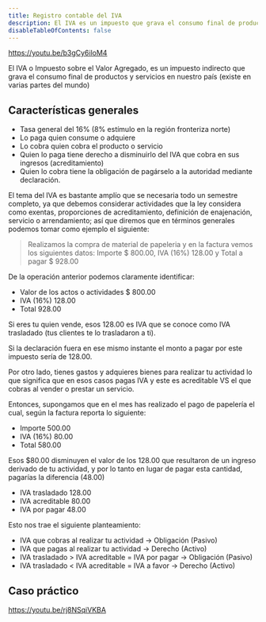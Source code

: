 ```yaml
---
title: Registro contable del IVA
description: El IVA es un impuesto que grava el consumo final de productos y servicios en nuestro país (existe en varias partes del mundo).
disableTableOfContents: false
---
```

https://youtu.be/b3gCy6iloM4

El IVA o Impuesto sobre el Valor Agregado, es un impuesto indirecto que grava el consumo final de productos y servicios en nuestro país (existe en varias partes del mundo)

## Características generales

- Tasa general del 16% (8% estímulo en la región fronteriza norte)
- Lo paga quien consume o adquiere
- Lo cobra quien cobra el producto o servicio
- Quien lo paga tiene derecho a disminuirlo del IVA que cobra en sus ingresos (acreditamiento)
- Quien lo cobra tiene la obligación de pagárselo a la autoridad mediante declaración.

El tema del IVA es bastante amplío que se necesaria todo un semestre completo, ya que debemos considerar actividades que la ley considera como exentas, proporciones de acreditamiento, definición de enajenación, servicio o arrendamiento; así que diremos que en términos generales podemos tomar como ejemplo el siguiente:

> Realizamos la compra de material de papeleria y en la factura vemos los siguientes datos: Importe $ 800.00, IVA (16%) 128.00 y Total a pagar $ 928.00

De la operación anterior podemos claramente identificar:

- Valor de los actos o actividades $ 800.00
- IVA (16%) 128.00
- Total 928.00

Si eres tu quien vende, esos 128.00 es IVA que se conoce como IVA trasladado (tus clientes te lo trasladaron a ti).

Si la declaración fuera en ese mismo instante el monto a pagar por este impuesto sería de 128.00.

Por otro lado, tienes gastos y adquieres bienes para realizar tu actividad lo que significa que en esos casos pagas IVA y este es acreditable VS el que cobras al vender o prestar un servicio.

Entonces, supongamos que en el mes has realizado el pago de papelería el cual, según la factura reporta lo siguiente:

- Importe 500.00
- IVA (16%) 80.00
- Total 580.00

Esos $80.00 disminuyen el valor de los 128.00 que resultaron de un ingreso derivado de tu actividad, y por lo tanto en lugar de pagar esta cantidad, pagarías la diferencia (48.00)

- IVA trasladado 128.00
- IVA acreditable 80.00
- IVA por pagar 48.00

Esto nos trae el siguiente planteamiento:

- IVA que cobras al realizar tu actividad → Obligación (Pasivo)
- IVA que pagas al realizar tu actividad → Derecho (Activo)
- IVA trasladado > IVA acreditable = IVA por pagar → Obligación (Pasivo)
- IVA trasladado < IVA acreditable = IVA a favor → Derecho (Activo)

## Caso práctico

https://youtu.be/rj8NSqiVKBA